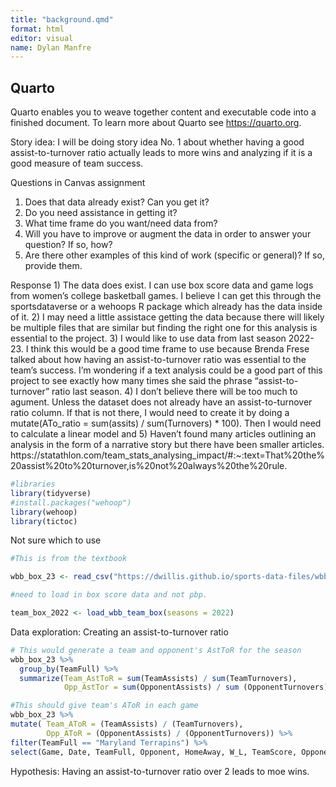 ```yaml
---
title: "background.qmd"
format: html
editor: visual
name: Dylan Manfre
---
```


## Quarto

Quarto enables you to weave together content and executable code into a finished document. To learn more about Quarto see <https://quarto.org>.

Story idea: I will be doing story idea No. 1 about whether having a good assist-to-turnover ratio actually leads to more wins and analyzing if it is a good measure of team success.

Questions in Canvas assignment

1) Does that data already exist? Can you get it?
2) Do you need assistance in getting it?
3) What time frame do you want/need data from?
4) Will you have to improve or augment the data in order to answer your question? If so, how?
5) Are there other examples of this kind of work (specific or general)? If so, provide them.

Response
1) The data does exist. I can use box score data and game logs from women's college basketball games. I believe I can get this through the sportsdataverse or a wehoops R package which already has the data inside of it.
2) I may need a little assistace getting the data because there will likely be multiple files that are similar but finding the right one for this analysis is essential to the project.
3) I would like to use data from last season 2022-23. I think this would be a good time frame to use because Brenda Frese talked about how having an assist-to-turnover ratio was essential to the team's success. I'm wondering if a text analysis could be a good part of this project to see exactly how many times she said the phrase "assist-to-turnover" ratio last season.
4) I don't believe there will be too much to agument. Unless the dataset does not already have an assist-to-turnover ratio column. If that is not there, I would need to create it by doing a mutate(ATo_ratio = sum(assits) / sum(Turnovers) * 100). Then I would need to calculate a linear model and 
5) Haven't found many articles outlining an analysis in the form of a narrative story but there have been smaller articles. 
https://statathlon.com/team_stats_analysing_impact/#:~:text=That%20the%20assist%20to%20turnover,is%20not%20always%20the%20rule.

```r
#libraries
library(tidyverse)
#install.packages("wehoop")
library(wehoop)
library(tictoc)
```

Not sure which to use
```r
#This is from the textbook

wbb_box_23 <- read_csv("https://dwillis.github.io/sports-data-files/wbblogs23.csv")

```

```r

#need to load in box score data and not pbp. 

team_box_2022 <- load_wbb_team_box(seasons = 2022)

```


Data exploration: Creating an assist-to-turnover ratio
```r
# This would generate a team and opponent's AstToR for the season
wbb_box_23 %>%
  group_by(TeamFull) %>% 
  summarize(Team_AstToR = sum(TeamAssists) / sum(TeamTurnovers),
            Opp_AstTor = sum(OpponentAssists) / sum (OpponentTurnovers))

#This should give team's AToR in each game
wbb_box_23 %>% 
mutate( Team_AToR = (TeamAssists) / (TeamTurnovers),
        Opp_AToR = (OpponentAssists) / (OpponentTurnovers)) %>% 
filter(TeamFull == "Maryland Terrapins") %>% 
select(Game, Date, TeamFull, Opponent, HomeAway, W_L, TeamScore, OpponentScore, TeamAssists, OpponentAssists, TeamTurnovers, OpponentTurnovers, Team_AToR,   Opp_AToR)

```
Hypothesis: Having an assist-to-turnover ratio over 2 leads to moe wins. 
```r

```





